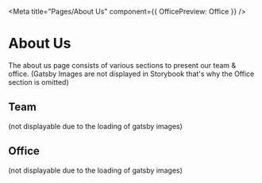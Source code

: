
<Meta title="Pages/About Us" component={{ OfficePreview: Office }} />

# About Us

The about us page consists of various sections to present our team & office.
(Gatsby Images are not displayed in Storybook that's why the Office section is omitted)

## Team
(not displayable due to the loading of gatsby images)

## Office
(not displayable due to the loading of gatsby images)
